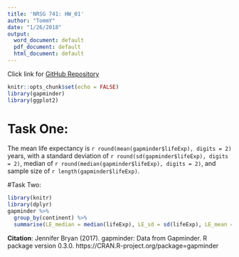 ```yaml
---
title: 'NRSG 741: HW_01'
author: "TommY"
date: "1/26/2018"
output:
  word_document: default
  pdf_document: default
  html_document: default
---
```

Click link for [GitHub Repository](https://github.com/tommyflynn/N741_Homework.git)
```r
knitr::opts_chunk$set(echo = FALSE)
library(gapminder)
library(ggplot2)
```
# Task One:
The mean life expectancy is `r round(mean(gapminder$lifeExp), digits = 2)` years,
with a standard deviation of `r round(sd(gapminder$lifeExp), digits = 2)`, median of `r round(median(gapminder$lifeExp), digits = 2)`, and sample size of `r length(gapminder$lifeExp)`.


#Task Two:
```r
library(knitr)
library(dplyr)
gapminder %>% 
  group_by(continent) %>%
  summarise(LE_median = median(lifeExp), LE_sd = sd(lifeExp), LE_mean = mean(lifeExp))
```



**Citation**: Jennifer Bryan (2017). gapminder: Data from Gapminder. R package version 0.3.0.
https://CRAN.R-project.org/package=gapminder